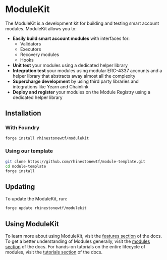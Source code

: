 # ModuleKit

The ModuleKit is a development kit for building and testing smart account modules. ModuleKit allows you to:

-   **Easily build smart account modules** with interfaces for:
    -   Validators
    -   Executors
    -   Recovery modules
    -   Hooks
-   **Unit test** your modules using a dedicated helper library
-   **Integration test** your modules using modular ERC-4337 accounts and a helper library that abstracts away almost all the complexity
-   **Supercharge development** by using third party libraries and integrations like Yearn and Chainlink
-   **Deploy and register** your modules on the Module Registry using a dedicated helper library

## Installation

### With Foundry

```bash
forge install rhinestonewtf/modulekit
```

### Using our template

```bash
git clone https://github.com/rhinestonewtf/module-template.git
cd module-template
forge install
```

## Updating

To update the ModuleKit, run:

```bash
forge update rhinestonewtf/modulekit
```

## Using ModuleKit

To learn more about using ModuleKit, visit the [features section](/modulekit/library) of the docs. To get a better understanding of Modules generally, visit the [modules section](/modulekit/modules) of the docs. For hands-on tutorials on the entire lifecycle of modules, visit the [tutorials section](/tutorials) of the docs.
